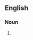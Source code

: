 {{also|grabbags|grab bags}}

==English==

===Noun===
{{head|en|noun plural form}}

# {{plural of|grab-bag|lang=en}}